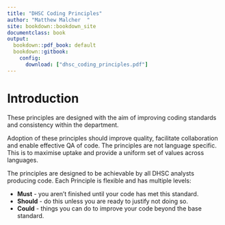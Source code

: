 ```yaml
---
title: "DHSC Coding Principles"
author: "Matthew Malcher  "
site: bookdown::bookdown_site
documentclass: book
output:
  bookdown::pdf_book: default
  bookdown::gitbook: 
    config:
      download: ["dhsc_coding_principles.pdf"]
---
```


# Introduction {-}
These principles are designed with the aim of improving coding standards and consistency within the department.


Adoption of these principles should improve quality, facilitate collaboration and enable effective QA of code. The principles are not language specific. This is to maximise uptake and provide a uniform set of values across languages.

The principles are designed to be achievable by all DHSC analysts producing code. Each Principle is flexible and has multiple levels:

* **Must** - you aren't finished until your code has met this standard.
* **Should** - do this unless you are ready to justify not doing so.
* **Could** - things you can do to improve your code beyond the base standard.

